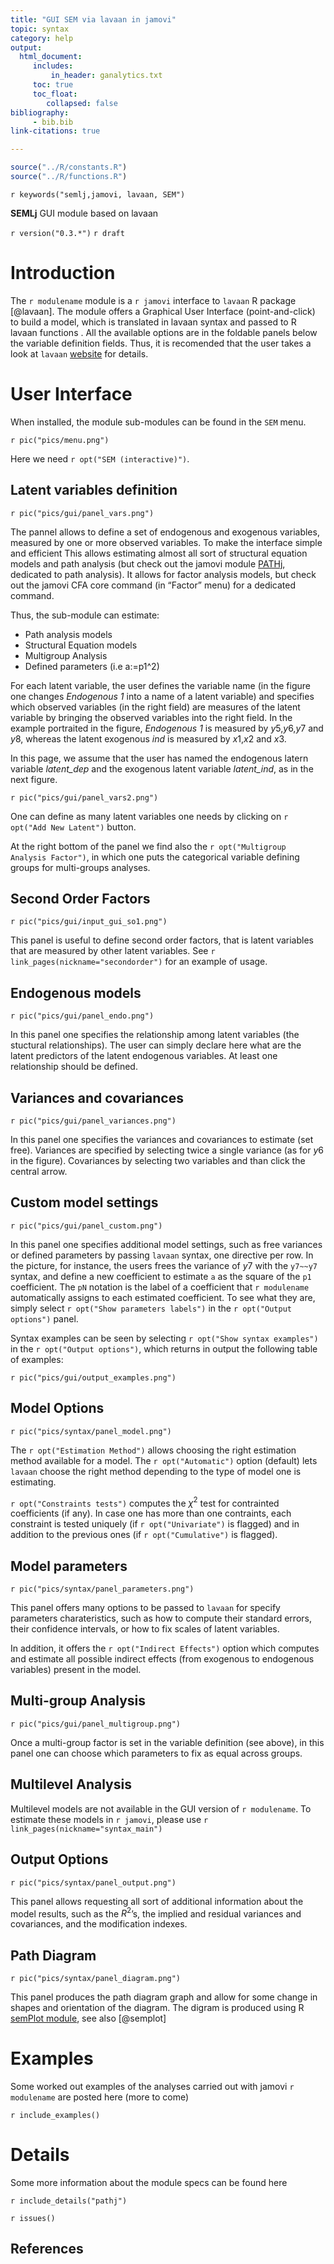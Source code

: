 ```yaml
---
title: "GUI SEM via lavaan in jamovi"
topic: syntax
category: help
output: 
  html_document:
     includes:
         in_header: ganalytics.txt
     toc: true
     toc_float:
        collapsed: false
bibliography: 
     - bib.bib
link-citations: true

---
```



```r
source("../R/constants.R")
source("../R/functions.R")
```

`r keywords("semlj,jamovi, lavaan, SEM")`

**SEMLj** GUI module based on lavaan 

`r version("0.3.*")` 
`r draft`


# Introduction

The `r modulename` module is a `r jamovi` interface to `lavaan` R package [@lavaan]. The module offers a Graphical User Interface (point-and-click)  to build a model, which is translated in lavaan syntax and passed to R lavaan functions . All the available options are in the foldable panels below the variable definition fields. Thus, it is recomended that the user takes a look at `lavaan` [website](https://lavaan.ugent.be/index.html) for details.

# User Interface

When installed, the module sub-modules can be found in the `SEM` menu.

`r pic("pics/menu.png")`

Here we need `r opt("SEM (interactive)")`.

## Latent variables definition

`r pic("pics/gui/panel_vars.png")`

The  pannel allows to define a set of endogenous and exogenous variables, measured by one or more observed variables. To make the interface simple and efficient This allows estimating almost all sort of structural equation models and path analysis (but check out the jamovi module [PATHj](https://pathj.github.io/), dedicated to path analysis). It allows for factor analysis models, but check out the jamovi CFA core command (in "Factor" menu) for a dedicated command.

Thus, the sub-module can estimate:

* Path analysis models
* Structural Equation models
* Multigroup Analysis
* Defined parameters (i.e a:=p1^2)

For each latent variable, the user defines the variable name (in the figure one changes _Endogenous 1_ into a name of a latent variable) and  specifies which observed variables (in the right field) are measures of the latent variable by bringing the observed variables into the right field. In the example portraited in the figure, _Endogenous 1_ is measured by $y5$,$y6$,$y7$ and $y8$, whereas the latent exogenous _ind_ is measured by $x1$,$x2$ and $x3$.

In this page, we assume that the user has named the endogenous latern variable _latent_dep_ and the exogenous latent variable _latent_ind_, as in the next figure.

`r pic("pics/gui/panel_vars2.png")`

One can define as many latent variables one needs by clicking on `r opt("Add New Latent")` button.


At the right bottom of the panel we find also the `r opt("Multigroup Analysis Factor")`, in which one puts the categorical variable defining groups for multi-groups analyses.

## Second Order Factors

`r pic("pics/gui/input_gui_so1.png")`

This panel is useful to define second order factors, that is latent variables that are measured by other latent variables. See `r link_pages(nickname="secondorder")` for an example of usage.

## Endogenous models

`r pic("pics/gui/panel_endo.png")`

In this panel one specifies the relationship among latent variables (the stuctural relationships). The user can simply declare here what are the latent predictors of the latent endogenous variables. At least one relationship should be defined.

## Variances and covariances

`r pic("pics/gui/panel_variances.png")`

In this panel one specifies the variances and covariances to estimate (set free). Variances are specified by selecting twice a single variance (as for $y6$ in the figure). Covariances by selecting two variables and than click the central arrow.

## Custom model settings

`r pic("pics/gui/panel_custom.png")`

In this panel one specifies additional model settings, such as free variances or defined parameters by passing `lavaan` syntax, one directive per row. In the picture, for instance, the users frees the variance of $y7$ with the `y7~~y7` syntax, and define a new coefficient to estimate `a` as the square of the `p1` coefficient. The `pN` notation is the label of a coefficient that `r modulename` automatically assigns to each estimated coefficient. To see what they are, simply select `r opt("Show parameters labels")` in the `r opt("Output options")` panel.

Syntax examples can be seen by selecting  `r opt("Show syntax examples")` in the `r opt("Output options")`, which returns in output the following table of examples:

`r pic("pics/gui/output_examples.png")`


## Model Options

`r pic("pics/syntax/panel_model.png")`

The `r opt("Estimation Method")` allows choosing the right estimation method available for a model. The `r opt("Automatic")` option (default) lets `lavaan` choose the right method depending to the type of model one is estimating.

`r opt("Constraints tests")` computes the $\chi^2$ test for contrainted coefficients (if any). In case one has more than one contraints, each constraint is tested uniquely (if `r opt("Univariate")` is flagged) and in addition to the previous ones (if `r opt("Cumulative")` is flagged).

## Model parameters 

`r pic("pics/syntax/panel_parameters.png")`

This panel offers many options to be passed to `lavaan` for specify parameters charateristics, such as how to compute their standard errors, their confidence intervals, or how to fix scales of latent variables.

In addition, it offers the `r opt("Indirect Effects")` option which computes and estimate all possible indirect effects (from exogenous to endogenous variables) present in the model.

## Multi-group Analysis 

`r pic("pics/gui/panel_multigroup.png")`


Once a multi-group factor is set in the variable definition (see above), in this panel one can choose which parameters to fix as equal across groups.

## Multilevel Analysis 

Multilevel models are not available in the GUI version of `r modulename`. To estimate these models in `r jamovi`, please use `r link_pages(nickname="syntax_main")`

## Output Options

`r pic("pics/syntax/panel_output.png")`

This panel allows requesting all sort of additional information about the model results, such as the $R^2$'s, the implied and residual variances and covariances, and the modification indexes.

## Path Diagram

`r pic("pics/syntax/panel_diagram.png")`

This panel produces the path diagram graph  and allow for some change in shapes and orientation of the diagram. The digram is produced using R [semPlot module](http://sachaepskamp.com/semPlot), see also [@semplot]

# Examples

Some worked out examples of the analyses carried out with jamovi `r modulename` are posted here (more to come)

`r include_examples()`

# Details

Some more information about the module specs can be found here

`r include_details("pathj")`


`r issues()`


## References